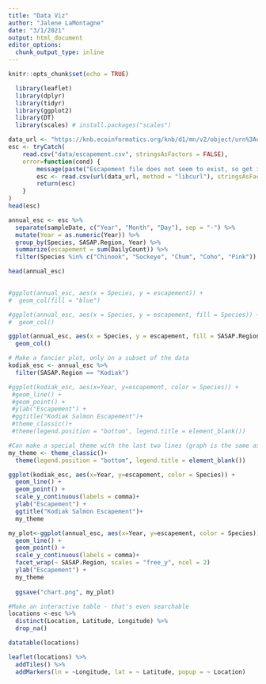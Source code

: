 ```yaml
---
title: "Data Viz"
author: "Jalene LaMontagne"
date: "3/1/2021"
output: html_document
editor_options: 
  chunk_output_type: inline
---
```


```r
knitr::opts_chunk$set(echo = TRUE)
```

```R
  library(leaflet)
  library(dplyr)
  library(tidyr)
  library(ggplot2)
  library(DT)
  library(scales) # install.packages("scales")
```

```R
data_url <- "https://knb.ecoinformatics.org/knb/d1/mn/v2/object/urn%3Auuid%3Af119a05b-bbe7-4aea-93c6-85434dcb1c5e"
esc <- tryCatch(
    read.csv("data/escapement.csv", stringsAsFactors = FALSE),
    error=function(cond) {
        message(paste("Escapement file does not seem to exist, so get it from the KNB."))
        esc <- read.csv(url(data_url, method = "libcurl"), stringsAsFactors = FALSE)
        return(esc)
    }
)
head(esc)
```

```R
annual_esc <- esc %>% 
  separate(sampleDate, c("Year", "Month", "Day"), sep = "-") %>% 
  mutate(Year = as.numeric(Year)) %>% 
  group_by(Species, SASAP.Region, Year) %>% 
  summarize(escapement = sum(DailyCount)) %>% 
  filter(Species %in% c("Chinook", "Sockeye", "Chum", "Coho", "Pink"))

head(annual_esc)
  
```

```R
#ggplot(annual_esc, aes(x = Species, y = escapement)) +
#  geom_col(fill = "blue")

#ggplot(annual_esc, aes(x = Species, y = escapement, fill = Species)) +
#  geom_col()

ggplot(annual_esc, aes(x = Species, y = escapement, fill = SASAP.Region)) +
  geom_col()

```

```R
# Make a fancier plot, only on a subset of the data
kodiak_esc <- annual_esc %>%
  filter(SASAP.Region == "Kodiak")

#ggplot(kodiak_esc, aes(x=Year, y=escapement, color = Species)) +
 #geom_line() +
 #geom_point() +
 #ylab("Escapement") +
 #ggtitle("Kodiak Salmon Escapement")+
 #theme_classic()+
 #theme(legend.position = "bottom", legend.title = element_blank())

#Can make a special theme with the last two lines (graph is the same as above)
my_theme <- theme_classic()+
  theme(legend.position = "bottom", legend.title = element_blank())

ggplot(kodiak_esc, aes(x=Year, y=escapement, color = Species)) +
  geom_line() +
  geom_point() +
  scale_y_continuous(labels = comma)+
  ylab("Escapement") +
  ggtitle("Kodiak Salmon Escapement")+
  my_theme

```

```R
my_plot<-ggplot(annual_esc, aes(x=Year, y=escapement, color = Species)) +
  geom_line() +
  geom_point() +
  scale_y_continuous(labels = comma)+
  facet_wrap(~ SASAP.Region, scales = "free_y", ncol = 2)
  ylab("Escapement") +
  my_theme
  
  ggsave("chart.png", my_plot)

```

```r
#Make an interactive table - that's even searchable
locations <-esc %>%
  distinct(Location, Latitude, Longitude) %>%
  drop_na()

datatable(locations)
```

```r
leaflet(locations) %>%
  addTiles() %>%
  addMarkers(ln = ~Longitude, lat = ~ Latitude, popup = ~ Location)

```